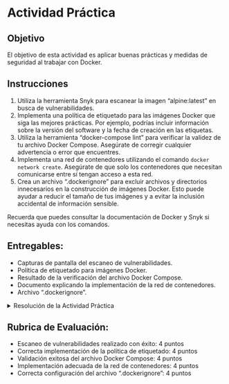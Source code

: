 # Actividad Práctica

## Objetivo

El objetivo de esta actividad es aplicar buenas prácticas y medidas de seguridad al trabajar con Docker.

## Instrucciones

1. Utiliza la herramienta Snyk para escanear la imagen "alpine:latest" en busca de vulnerabilidades.
2. Implementa una política de etiquetado para las imágenes Docker que siga las mejores prácticas. Por ejemplo, podrías incluir información sobre la versión del software y la fecha de creación en las etiquetas.
3. Utiliza la herramienta "docker-compose lint" para verificar la validez de tu archivo Docker Compose. Asegúrate de corregir cualquier advertencia o error que encuentres.
4. Implementa una red de contenedores utilizando el comando `docker network create`. Asegúrate de que solo los contenedores que necesitan comunicarse entre sí tengan acceso a esta red.
5. Crea un archivo ".dockerignore" para excluir archivos y directorios innecesarios en la construcción de imágenes Docker. Esto puede ayudar a reducir el tamaño de tus imágenes y a evitar la inclusión accidental de información sensible.

Recuerda que puedes consultar la documentación de Docker y Snyk si necesitas ayuda con los comandos.

## Entregables:

- Capturas de pantalla del escaneo de vulnerabilidades.
- Política de etiquetado para imágenes Docker.
- Resultado de la verificación del archivo Docker Compose.
- Documento explicando la implementación de la red de contenedores.
- Archivo ".dockerignore".


<details>
  <summary>Resolución de la Actividad Práctica</summary>

Escaneo de vulnerabilidades:

``` bash
snyk container test alpine:latest
```
Política de etiquetado (ejemplo):

Se etiquetarán las imágenes con el formato "versión-año-mes-día" (ejemplo: 1.0-20230115).

Verificación del archivo Docker Compose:

``` bash
docker-compose config
```
Implementación de una red de contenedores:

``` bash
docker network create my-network
```
Archivo ".dockerignore" (ejemplo):

``` bash
node_modules
.git
.env
```
</details>

## Rubrica de Evaluación:

- Escaneo de vulnerabilidades realizado con éxito: 4 puntos
- Correcta implementación de la política de etiquetado: 4 puntos
- Validación exitosa del archivo Docker Compose: 4 puntos
- Implementación adecuada de la red de contenedores: 4 puntos
- Correcta configuración del archivo ".dockerignore": 4 puntos